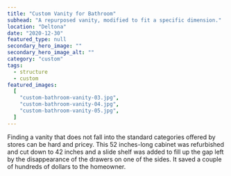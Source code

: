 ```yaml
---
title: "Custom Vanity for Bathroom"
subhead: "A repurposed vanity, modified to fit a specific dimension."
location: "Deltona"
date: "2020-12-30"
featured_type: null
secondary_hero_image: ""
secondary_hero_image_alt: ""
category: "custom"
tags:
  - structure
  - custom
featured_images:
  [
    "custom-bathroom-vanity-03.jpg",
    "custom-bathroom-vanity-04.jpg",
    "custom-bathroom-vanity-05.jpg",
  ]
---
```


Finding a vanity that does not fall into the standard categories offered by stores can be hard and pricey. This 52 inches-long cabinet was refurbished and cut down to 42 inches and a slide shelf was added to fill up the gap left by the disappearance of the drawers on one of the sides. It saved a couple of hundreds of dollars to the homeowner.
